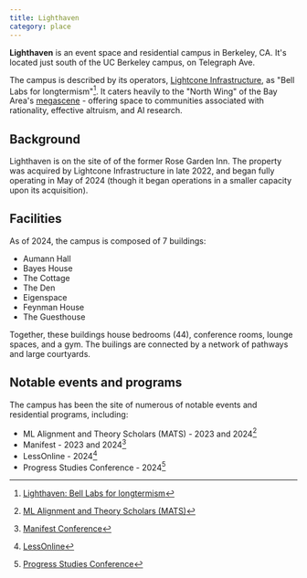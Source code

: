 ```yaml
---
title: Lighthaven
category: place
---
```


**Lighthaven** is an event space and residential campus in Berkeley, CA. It's located just south of the UC Berkeley campus, on Telegraph Ave.

The campus is described by its operators, [Lightcone Infrastructure](https://www.lightconeinfrastructure.com/), as "Bell Labs for longtermism"[^1]. It caters heavily to the "North Wing" of the Bay Area's [megascene](/megascene) - offering space to communities associated with rationality, effective altruism, and AI research.

<ImageCard
  name="Lighthaven's Aumann Hall"
  imageSrc="/images/lighthaven/lighthaven.jpg"
/>

## Background

Lighthaven is on the site of of the former Rose Garden Inn. The property was acquired by Lightcone Infrastructure in late 2022, and began fully operating in May of 2024 (though it began operations in a smaller capacity upon its acquisition).

## Facilities

As of 2024, the campus is composed of 7 buildings:

- Aumann Hall
- Bayes House
- The Cottage
- The Den
- Eigenspace
- Feynman House
- The Guesthouse

Together, these buildings house bedrooms (44), conference rooms, lounge spaces, and a gym. The builings are connected by a network of pathways and large courtyards.

## Notable events and programs

The campus has been the site of numerous of notable events and residential programs, including:

- ML Alignment and Theory Scholars (MATS) - 2023 and 2024[^2]
- Manifest - 2023 and 2024[^3]
- LessOnline - 2024[^4]
- Progress Studies Conference - 2024[^5]

[^1]: [Lighthaven: Bell Labs for longtermism](https://www.lightconeinfrastructure.com/)
[^2]: [ML Alignment and Theory Scholars (MATS)](https://www.matsprogram.org)
[^3]: [Manifest Conference](https://www.manifest.is)
[^4]: [LessOnline](http://less.online)
[^5]: [Progress Studies Conference](https://rootsofprogress.org)

